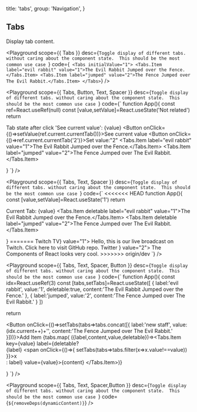 





  title: 'tabs',
  group: 'Navigation',
}

## Tabs

Display tab content.

<Playground
  scope={{ Tabs }}
  desc={`Toggle display of different tabs. without caring about the component state. 
  This should be the most common use case
  `}
  code={`
<Tabs initialValue="1">
    <Tabs.Item label="evil rabbit" value="1">The Evil Rabbit Jumped over the Fence.</Tabs.Item>
    <Tabs.Item label="jumped" value="2">The Fence Jumped over The Evil Rabbit.</Tabs.Item>
</Tabs>`}
/>

<Playground
  scope={{ Tabs, Button, Text, Spacer }}
  desc={`Toggle display of different tabs. without caring about the component state. 
  This should be the most common use case
  `}
  code={`
function App(){
  const ref=React.useRef(null)
  const [value,setValue]=React.useState('Not related')
  return <div>
    <Text span>Tab state after click 'See current value': </Text> <Text type='success' span>{value} </Text>
    <Spacer y={1} />
    <Button onClick={()=>setValue(ref.current.currentTab())}>See current value</Button>
    <Button onClick={()=>ref.current.currentTab('2')}>Set value:"2"</Button>
    <Spacer y={1} />
    <Tabs initialValue="1" ref={ref}>
      <Tabs.Item label="evil rabbit" value="1">The Evil Rabbit Jumped over the Fence.</Tabs.Item>
      <Tabs.Item label="jumped" value="2">The Fence Jumped over The Evil Rabbit.</Tabs.Item>
    </Tabs>
  </div>
}
`}
/>

<Playground
  scope={{ Tabs, Text, Spacer }}
  desc={`Toggle display of different tabs. without caring about the component state. 
  This should be the most common use case
  `}
  code={`
<<<<<<< HEAD
function App(){
  const [value,setValue]=React.useState('1')
  return <div>
    <Text span>Current Tab: </Text> <Text type='success' span>{value} </Text>
    <Spacer y={1} />
    <Tabs initialValue={value} onChange={setValue} >
      <Tabs.Item deletable label="evil rabbit" value="1">The Evil Rabbit Jumped over the Fence.</Tabs.Item>
      <Tabs.Item deletable label="jumped" value="2">The Fence Jumped over The Evil Rabbit.</Tabs.Item>
    </Tabs>
  </div>
}
=======
<Tabs initialValue="1">
  <Tabs.Item label={<><TwitchIcon /> Twitch TV</>} value="1">
    <Text>Hello, this is our live broadcast on Twitch.</Text>
    <Link href="https://github.com/zeit-ui/react" rel="nofollow" target="_blank">Click here to visit GitHub repo.</Link>
  </Tabs.Item>
  <Tabs.Item label={<><TwitterIcon/> Twitter </>} value="2">
    <Text>The Components of React looks very cool.</Text>
  </Tabs.Item>
</Tabs>
>>>>>>> origin/dev
`}
/>

<Playground
  scope={{ Tabs, Text, Spacer, Button }}
  desc={`Toggle display of different tabs. without caring about the component state. 
  This should be the most common use case
  `}
  code={`
function App(){
  const idx=React.useRef(3)
  const [tabs,setTabs]=React.useState([
    {
      label:'evil rabbit',
      value:'1',
      deletable:true,
      content:'The Evil Rabbit Jumped over the Fence.'
    },
    {
      label:'jumped',
      value:'2',
      content:'The Fence Jumped over The Evil Rabbit.'
    }
    ])
  
  return <div>
    <Button onClick={()=>setTabs(tabs=>tabs.concat([{ 
      label:'new staff',
      value:(idx.current++)+'',
      content:'The Fence Jumped over The Evil Rabbit.'
    }]))}>Add Item</Button>
    <Spacer y={1} />
    <Tabs initialValue='1' >
      {tabs.map(
        ({label,content,value,deletable})=><Tabs.Item
        key={value} 
        label={deletable?<div>{label} <span onClick={()=>{
        setTabs(tabs=>tabs.filter(x=>x.value!==value))
        }}>x</span></div>: label} 
      value={value}>{content}
      </Tabs.Item>)}
    </Tabs>
  </div>
}
`}
/>


<Playground
  scope={{ Tabs, Text, Spacer,Button }}
  desc={`Toggle display of different tabs. without caring about the component state. 
  This should be the most common use case
  `}
  code={`${removeDeps(dynamicContent)}`}
/>


